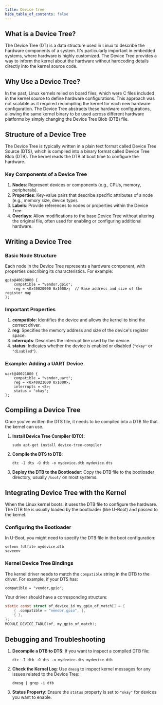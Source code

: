 ```yaml
---
title: Device tree
hide_table_of_contents: false
---
```


## What is a Device Tree?

The Device Tree (DT) is a data structure used in Linux to describe the hardware components of a system. It's particularly important in embedded systems, where hardware is highly customized. The Device Tree provides a way to inform the kernel about the hardware without hardcoding details directly into the kernel source code.

## Why Use a Device Tree?

In the past, Linux kernels relied on board files, which were C files included in the kernel source to define hardware configurations. This approach was not scalable as it required recompiling the kernel for each new hardware configuration. The Device Tree abstracts these hardware configurations, allowing the same kernel binary to be used across different hardware platforms by simply changing the Device Tree Blob (DTB) file.

## Structure of a Device Tree

The Device Tree is typically written in a plain text format called Device Tree Source (DTS), which is compiled into a binary format called Device Tree Blob (DTB). The kernel reads the DTB at boot time to configure the hardware.

### Key Components of a Device Tree

1. **Nodes**: Represent devices or components (e.g., CPUs, memory, peripherals).
2. **Properties**: Key-value pairs that describe specific attributes of a node (e.g., memory size, device type).
3. **Labels**: Provide references to nodes or properties within the Device Tree.
4. **Overlays**: Allow modifications to the base Device Tree without altering the original file, often used for enabling or configuring additional hardware.

## Writing a Device Tree

### Basic Node Structure

Each node in the Device Tree represents a hardware component, with properties describing its characteristics. For example:

```dts
gpio@40020000 {
    compatible = "vendor,gpio";
    reg = <0x40020000 0x1000>;  // Base address and size of the register map
};
```

### Important Properties

1. **compatible**: Identifies the device and allows the kernel to bind the correct driver.
2. **reg**: Specifies the memory address and size of the device's register space.
3. **interrupts**: Describes the interrupt line used by the device.
4. **status**: Indicates whether the device is enabled or disabled (`"okay"` or `"disabled"`).

### Example: Adding a UART Device

```dts
uart@40021000 {
    compatible = "vendor,uart";
    reg = <0x40021000 0x1000>;
    interrupts = <5>;
    status = "okay";
};
```

## Compiling a Device Tree

Once you've written the DTS file, it needs to be compiled into a DTB file that the kernel can use.

1. **Install Device Tree Compiler (DTC)**:
   ```
   sudo apt-get install device-tree-compiler
   ```

2. **Compile the DTS to DTB**:
   ```
   dtc -I dts -O dtb -o mydevice.dtb mydevice.dts
   ```

3. **Deploy the DTB to the Bootloader**: Copy the DTB file to the bootloader directory, usually `/boot/` on most systems.

## Integrating Device Tree with the Kernel

When the Linux kernel boots, it uses the DTB file to configure the hardware. The DTB file is usually loaded by the bootloader (like U-Boot) and passed to the kernel.

### Configuring the Bootloader

In U-Boot, you might need to specify the DTB file in the boot configuration:

```
setenv fdtfile mydevice.dtb
saveenv
```

### Kernel Device Tree Bindings

The kernel driver needs to match the `compatible` string in the DTB to the driver. For example, if your DTS has:

```dts
compatible = "vendor,gpio";
```

Your driver should have a corresponding structure:

```c
static const struct of_device_id my_gpio_of_match[] = {
    { .compatible = "vendor,gpio", },
    { },
};
MODULE_DEVICE_TABLE(of, my_gpio_of_match);
```

## Debugging and Troubleshooting

1. **Decompile a DTB to DTS**: If you want to inspect a compiled DTB file:
   ```
   dtc -I dtb -O dts -o mydevice.dts mydevice.dtb
   ```

2. **Check the Kernel Log**: Use `dmesg` to inspect kernel messages for any issues related to the Device Tree:
   ```
   dmesg | grep -i dtb
   ```

3. **Status Property**: Ensure the `status` property is set to `"okay"` for devices you want to enable.